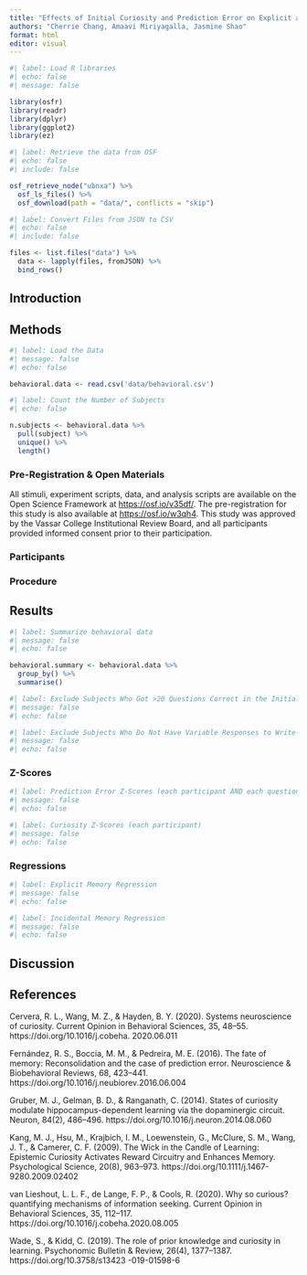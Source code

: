 ```yaml
---
title: "Effects of Initial Curiosity and Prediction Error on Explicit and Incidental Memory Formation"
authors: "Cherrie Chang, Amaavi Miriyagalla, Jasmine Shao"
format: html
editor: visual
---
```


```r
#| label: Load R libraries
#| echo: false
#| message: false

library(osfr)
library(readr)
library(dplyr)
library(ggplot2)
library(ez)
```

```r
#| label: Retrieve the data from OSF
#| echo: false
#| include: false

osf_retrieve_node("ubnxa") %>%
  osf_ls_files() %>%
  osf_download(path = "data/", conflicts = "skip")
```

```r
#| label: Convert Files from JSON to CSV
#| echo: false
#| include: false

files <- list.files("data") %>%
  data <- lapply(files, fromJSON) %>%
  bind_rows()
```

## Introduction

## Methods

```r
#| label: Load the Data
#| message: false
#| echo: false

behavioral.data <- read.csv('data/behavioral.csv')
```

```r
#| label: Count the Number of Subjects
#| echo: false

n.subjects <- behavioral.data %>%
  pull(subject) %>%
  unique() %>%
  length()
```

### Pre-Registration & Open Materials

All stimuli, experiment scripts, data, and analysis scripts are available on the Open Science Framework at <https://osf.io/v35df/>. The pre-registration for this study is also available at <https://osf.io/w3qh4>. This study was approved by the Vassar College Institutional Review Board, and all participants provided informed consent prior to their participation.

### Participants

### Procedure

## Results

```r
#| label: Summarize behavioral data
#| message: false
#| echo: false

behavioral.summary <- behavioral.data %>%
  group_by() %>%
  summarise()
```

```r
#| label: Exclude Subjects Who Got >20 Questions Correct in the Initial Round
#| message: false
#| echo: false


```

```r
#| label: Exclude Subjects Who Do Not Have Variable Responses to Write-in/Scale Questions
#| message: false
#| echo: false

```

### Z-Scores

```r
#| label: Prediction Error Z-Scores (each participant AND each question)
#| message: false
#| echo: false
```

```r
#| label: Curiosity Z-Scores (each participant)
#| message: false
#| echo: false
```

### Regressions

```r
#| label: Explicit Memory Regression
#| message: false
#| echo: false
```

```r
#| label: Incidental Memory Regression
#| message: false
#| echo: false
```

## Discussion

## References

Cervera, R. L., Wang, M. Z., & Hayden, B. Y. (2020). Systems neuroscience of curiosity. Current Opinion in Behavioral Sciences, 35, 48--55. https://doi.org/10.1016/j.cobeha. 2020.06.011

Fernández, R. S., Boccia, M. M., & Pedreira, M. E. (2016). The fate of memory: Reconsolidation and the case of prediction error. Neuroscience & Biobehavioral Reviews, 68, 423--441. https://doi.org/10.1016/j.neubiorev.2016.06.004

Gruber, M. J., Gelman, B. D., & Ranganath, C. (2014). States of curiosity modulate hippocampus-dependent learning via the dopaminergic circuit. Neuron, 84(2), 486--496. https://doi.org/10.1016/j.neuron.2014.08.060

Kang, M. J., Hsu, M., Krajbich, I. M., Loewenstein, G., McClure, S. M., Wang, J. T., & Camerer, C. F. (2009). The Wick in the Candle of Learning: Epistemic Curiosity Activates Reward Circuitry and Enhances Memory. Psychological Science, 20(8), 963--973. https://doi.org/10.1111/j.1467-9280.2009.02402

van Lieshout, L. L. F., de Lange, F. P., & Cools, R. (2020). Why so curious? quantifying mechanisms of information seeking. Current Opinion in Behavioral Sciences, 35, 112--117. https://doi.org/10.1016/j.cobeha.2020.08.005

Wade, S., & Kidd, C. (2019). The role of prior knowledge and curiosity in learning. Psychonomic Bulletin & Review, 26(4), 1377--1387. https://doi.org/10.3758/s13423 -019-01598-6
